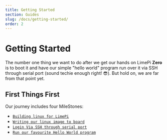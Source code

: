 ```yaml
---
title: Getting Started
section: Guides
slug: /docs/getting-started/
order: 2
---
```


# Getting Started

The number one thing we want to do after we get our hands on LimePi **Zero** is to boot it and have our simple "hello world" program run over it via SSH through serial port (sound techie enough right! 😎). But hold on, we are far from that point yet. 


## First Things First

Our journey includes four MileStones:

- [`Building linux for LimePi`](https://www.example.com)
- [`Writing our linux image to board`](https://www.example.com)
- [`Login Via SSH through serial port`](https://www.example.com)
- [`Run our favourite Hello World program`](https://www.example.com)


